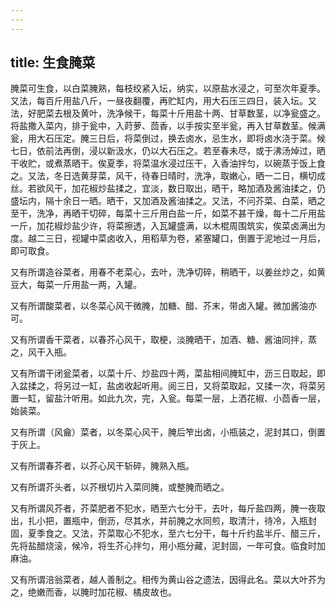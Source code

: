 ```yaml
---
---
---
```

title: 生食腌菜
---



腌菜可生食，以白菜腌熟，每枝绞紧入坛，纳实，以原盐水浸之，可至次年夏季。又法，每百斤用盐八斤，一昼夜翻覆，再贮缸内，用大石压三四日，装入坛。又法，好肥菜去根及黄叶，洗净候干，每菜十斤用盐十两、甘草数茎，以净瓮盛之。将盐撒入菜内，排于瓮中，入莳萝、茴香，以手按实至半瓮，再入甘草数茎。候满瓮，用大石压定。腌三日后，将菜倒过，换去卤水，忌生水，即将卤水浇于菜。候七日，依前法再倒，浸以新汲水，仍以大石压之。若至春未尽，或于沸汤焯过，晒干收贮，或煮蒸晒干。俟夏季，将菜温水浸过压干，入香油拌匀，以碗蒸于饭上食之。又法，冬日选黄芽菜，风干，待春日晴时，洗净，取嫩心，晒一二日，横切成丝。若欲风干，加花椒炒盐揉之，宜淡，数日取出，晒干，略加酒及酱油揉之，仍盛坛内，隔十余日一晒。晒干，又加酒及酱油揉之。又法，不问芥菜、白菜，晒之至干，洗净，再晒干切碎，每菜十三斤用白盐一斤，如菜不甚干燥，每十二斤用盐一斤，加花椒炒盐少许，将菜擦透，入瓦罐盛满，以木棍周围筑实，俟菜卤满出为度。越二三日，视罐中菜卤收入，用稻草为卷，紧塞罐口，倒置于泥地过一月后，即可取食。

又有所谓造谷菜者，用春不老菜心，去叶，洗净切碎，稍晒干，以姜丝炒之，如黄豆大，每菜一斤用盐一两，入罐。

又有所谓酸菜者，以冬菜心风干微腌，加糖、醋、芥末，带卤入罐。微加酱油亦可。

又有所谓香干菜者，以春芥心风干，取梗，淡腌晒干，加酒、糖、酱油同拌，蒸之，风干入瓶。

又有所谓干闭瓮菜者，以菜十斤、炒盐四十两，菜盐相间腌缸中，沥三日取起，即入盆揉之，将另过一缸，盐卤收起听用。阅三日，又将菜取起，又揉一次，将菜另置一缸，留盐汁听用。如此九次，完，入瓮。每菜一层，上洒花椒、小茴香一层，始装菜。

又有所谓（风龠）菜者，以冬菜心风干，腌后笮出卤，小瓶装之，泥封其口，倒置于灰上。

又有所谓春芥者，以芥心风干斩碎，腌熟入瓶。

又有所谓芥头者，以芥根切片入菜同腌，或整腌而晒之。

又有所谓风芥者，芥菜肥者不犯水，晒至六七分干，去叶，每斤盐四两，腌一夜取出，扎小把，置瓶中，倒沥，尽其水，并前腌之水同煎，取清汁，待冷，入瓶封固，夏季食之。又法，芥菜取心不犯水，至六七分干，每十斤约盐半斤、醋三斤，先将盐醋烧滚，候冷，将生芥心拌匀，用小瓶分藏，泥封固，一年可食。临食时加麻油。

又有所谓涪翁菜者，越人善制之。相传为黄山谷之遗法，因得此名。菜以大叶芥为之，绝嫩而香，以腌时加花椒、橘皮故也。